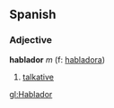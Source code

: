 ==Spanish==
===Adjective===
'''hablador''' ''m'' (f: [[habladora]])

# [[talkative]]

[[gl:Hablador]]